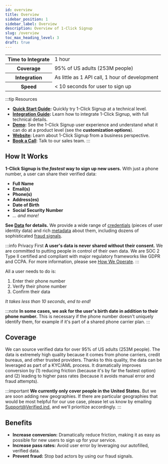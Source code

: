 ```yaml
---
id: overview
title: Overview
sidebar_position: 1
sidebar_label: Overview
description: Overview of 1-Click Signup
slug: /overview
toc_max_heading_level: 3
draft: true
---
```




<table>
    <tr>
        <th>Time to Integrate</th>
        <td>1 hour</td>
    </tr>
    <tr>
        <th>Coverage</th>
        <td>95% of US adults (253M people)</td>
    </tr>
    <tr>
        <th>Integration</th>
        <td>As little as 1 API call, 1 hour of development</td>
    </tr>
    <tr>
        <th>Speed</th>
        <td>< 10 seconds for user to sign up</td>
    </tr>
</table>


:::tip Resources
- **[Quick Start Guide](./quick-start-guide):** Quickly try 1-Click Signup at a technical level.
- **[Integration Guide](./integration-guide):** Learn how to integrate 1-Click Signup, with full technical details.
- **[Demo](https://1-click.demo.verified.inc):** See the 1-Click Signup user experience and understand what it can do at a product level (see the **customization options**).
- **[Website](https://verified.inc):** Learn about 1-Click Signup from a business perspective.
- **[Book a Call](https://calendly.com/verified-inc/intro-with-verified?text_color=000000&primary_color=0dbc3d)**: Talk to our sales team.
:::

## How It Works

**1-Click Signup is the _fastest_ way to sign up new users.** With just a phone number, a user can share their verified data:
- **Full Name**
- **Email(s)**
- **Phone(s)**
- **Address(es)**
- **Date of Birth**
- **Social Security Number**
- _... and more!_

**See [Data](./data) for details.** We provide a wide range of [credentials](./data#credentials) (pieces of user identity data) and rich [metadata](./data#metadata) about them, including dozens of sophisticated [fraud signals](./data#fraud-signals).

:::info Privacy First
**A user's data is never shared without their consent.** We are committed to putting people in control of their own data. We are SOC 2 Type II certified and compliant with major regulatory frameworks like GDPR and CCPA. For more information, please see [How We Operate](https://www.verified.inc/how-we-operate).
:::

All a user needs to do is:
1. Enter their phone number
2. Verify their phone number
3. Confirm their data

_It takes less than 10 seconds, end to end!_

:::note
**In some cases, we ask for the user's birth date in addition to their phone number.** This is necessary if the phone number doesn't uniquely identify them, for example if it's part of a shared phone carrier plan.
:::


## Coverage

We can source verified data for over 95% of US adults (253M people). The data is extremely high quality because it comes from phone carriers, credit bureaus, and other trusted providers. Thanks to this quality, the data can be leveraged as part of a KYC/AML process. It dramatically improves conversion by (1) reducing friction (because it's by far the fastest option) and (2) leading to higher pass rates (because it avoids manual error and fraud attempts). 

:::important
**We currently only cover people in the United States.** But we are soon adding new geographies. If there are particular geographies that would be most helpful for our use case, please let us know by emailing Support@Verified.ind, and we'll prioritize accordingly.
:::


## Benefits

- **Increase conversion:** Dramatically reduce friction, making it as easy as possible for new users to sign up for your service.
- **Increase pass rates:** Avoid user error by leveraging our autofilled, verified data.
- **Prevent fraud:** Stop bad actors by using our fraud signals.